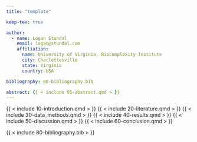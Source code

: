 ```yaml
---
title: "template"

keep-tex: true

author:
  - name: Logan Stundal
    email: logan@stundal.com
    affiliation:
      name: University of Virginia, Biocomplexity Institute
      city: Charlottesville
      state: Virginia
      country: USA

bibliography: 80-bibliography.bib

abstract: {{ < include 05-abstract.qmd > }}
---
```


{{ < include 10-introduction.qmd > }}
{{ < include 20-literature.qmd > }}
{{ < include 30-data_methods.qmd > }}
{{ < include 40-results.qmd > }}
{{ < include 50-discussion.qmd > }}
{{ < include 60-conclusion.qmd > }}

{{ < include 80-bibliography.bib > }}
<!-- {{ < include 90-appendix-a.qmd > }} -->
<!-- {{ < include 91-figures.qmd > }} -->
<!-- {{ < include 92-figures.qmd > }} -->
